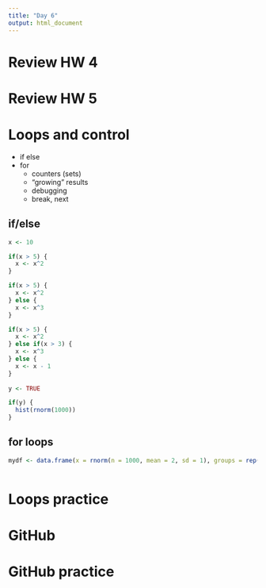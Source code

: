 ```yaml
---
title: "Day 6"
output: html_document
---
```


# Review HW 4

# Review HW 5

# Loops and control
  - if else
  - for
    - counters (sets)
    - "growing" results
    - debugging
    - break, next

## if/else

```r
x <- 10

if(x > 5) {
  x <- x^2
}

if(x > 5) {
  x <- x^2
} else {
  x <- x^3
}

if(x > 5) {
  x <- x^2
} else if(x > 3) {
  x <- x^3
} else {
  x <- x - 1
}
 
y <- TRUE

if(y) {
  hist(rnorm(1000))
}


```

## for loops

```r
mydf <- data.frame(x = rnorm(n = 1000, mean = 2, sd = 1), groups = rep(1:10, each = 100))



```


# Loops practice

# GitHub

# GitHub practice
  